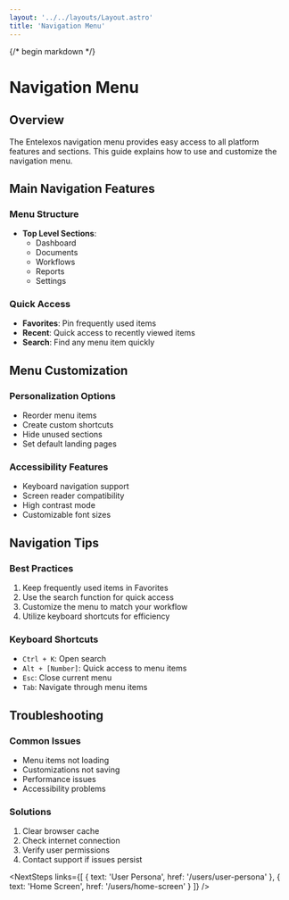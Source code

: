 ```yaml
---
layout: '../../layouts/Layout.astro'
title: 'Navigation Menu'
---
```



{/* begin markdown */}

# Navigation Menu

## Overview
The Entelexos navigation menu provides easy access to all platform features and sections. This guide explains how to use and customize the navigation menu.

## Main Navigation Features

### Menu Structure
- **Top Level Sections**:
  - Dashboard
  - Documents
  - Workflows
  - Reports
  - Settings

### Quick Access
- **Favorites**: Pin frequently used items
- **Recent**: Quick access to recently viewed items
- **Search**: Find any menu item quickly

## Menu Customization

### Personalization Options
- Reorder menu items
- Create custom shortcuts
- Hide unused sections
- Set default landing pages

### Accessibility Features
- Keyboard navigation support
- Screen reader compatibility
- High contrast mode
- Customizable font sizes

## Navigation Tips

### Best Practices
1. Keep frequently used items in Favorites
2. Use the search function for quick access
3. Customize the menu to match your workflow
4. Utilize keyboard shortcuts for efficiency

### Keyboard Shortcuts
- `Ctrl + K`: Open search
- `Alt + [Number]`: Quick access to menu items
- `Esc`: Close current menu
- `Tab`: Navigate through menu items

## Troubleshooting

### Common Issues
- Menu items not loading
- Customizations not saving
- Performance issues
- Accessibility problems

### Solutions
1. Clear browser cache
2. Check internet connection
3. Verify user permissions
4. Contact support if issues persist

<NextSteps links={[
  { text: 'User Persona', href: '/users/user-persona' },
  { text: 'Home Screen', href: '/users/home-screen' }
]} />
